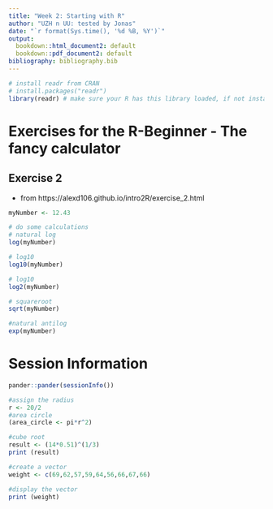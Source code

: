 ```yaml
---
title: "Week 2: Starting with R"
author: "UZH n UU: tested by Jonas"
date: "`r format(Sys.time(), '%d %B, %Y')`"
output:
  bookdown::html_document2: default
  bookdown::pdf_document2: default
bibliography: bibliography.bib
---
```


```r
# install readr from CRAN
# install.packages("readr")
library(readr) # make sure your R has this library loaded, if not install it (see line above)
```

# Exercises for the R-Beginner - The fancy calculator

## Exercise 2
* from https://alexd106.github.io/intro2R/exercise_2.html
```r
myNumber <- 12.43

# do some calculations
# natural log
log(myNumber)
```

```r
# log10
log10(myNumber)
```

```r
# log10
log2(myNumber)
```
```r
# squareroot
sqrt(myNumber)
```
```r
#natural antilog 
exp(myNumber)
```

# Session Information

```r
pander::pander(sessionInfo())
```

```r
#assign the radius
r <- 20/2
#area circle 
(area_circle <- pi*r^2)

```
```r
#cube root
result <- (14*0.51)^(1/3)
print (result)
```

```r
#create a vector
weight <- c(69,62,57,59,64,56,66,67,66)

#display the vector
print (weight)
```

